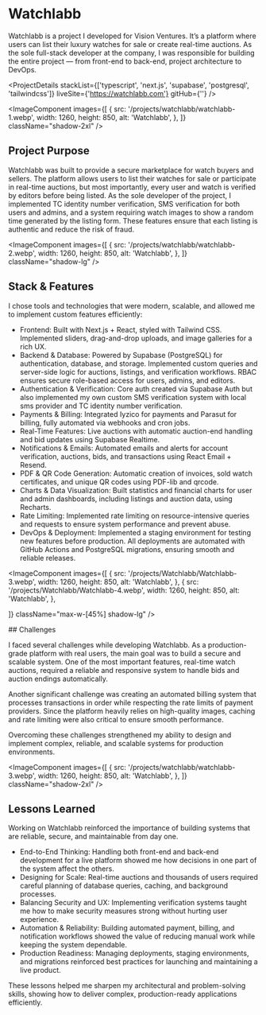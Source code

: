 # Watchlabb

Watchlabb is a project I developed for Vision Ventures. It’s a platform where users can list their luxury watches for sale or create real-time auctions. As the sole full-stack developer at the company, I was responsible for building the entire project — from front-end to back-end, project architecture to DevOps.

<ProjectDetails
  stackList={['typescript', 'next.js', 'supabase', 'postgresql', 'tailwindcss']}
  liveSite={'https://watchlabb.com'}
  gitHub={''}
/>

<ImageComponent
  images={[
    {
      src: '/projects/watchlabb/watchlabb-1.webp',
      width: 1260,
      height: 850,
      alt: 'Watchlabb',
    },
  ]}
  className="shadow-2xl"
/>

## Project Purpose

Watchlabb was built to provide a secure marketplace for watch buyers and sellers. The platform allows users to list their watches for sale or participate in real-time auctions, but most importantly, every user and watch is verified by editors before being listed.
As the sole developer of the project, I implemented TC identity number verification, SMS verification for both users and admins, and a system requiring watch images to show a random time generated by the listing form. These features ensure that each listing is authentic and reduce the risk of fraud.

<div className="flex lg:gap-14 items-center flex-wrap lg:flex-nowrap">

<ImageComponent
  images={[
    {
      src: '/projects/watchlabb/watchlabb-2.webp',
      width: 1260,
      height: 850,
      alt: 'Watchlabb',
    },
  ]}
  className="shadow-lg"
/>

<div className="min-w-1/2">

## Stack & Features

I chose tools and technologies that were modern, scalable, and allowed me to implement custom features efficiently:

- Frontend: Built with Next.js + React, styled with Tailwind CSS. Implemented sliders, drag-and-drop uploads, and image galleries for a rich UX.
- Backend & Database: Powered by Supabase (PostgreSQL) for authentication, database, and storage. Implemented custom queries and server-side logic for auctions, listings, and verification workflows. RBAC ensures secure role-based access for users, admins, and editors.
- Authentication & Verification: Core auth created via Supabase Auth but also implemented my own custom SMS verification system with local sms provider and TC identity number verification.
- Payments & Billing: Integrated Iyzico for payments and Parasut for billing, fully automated via webhooks and cron jobs.
- Real-Time Features: Live auctions with automatic auction-end handling and bid updates using Supabase Realtime.
- Notifications & Emails: Automated emails and alerts for account verification, auctions, bids, and transactions using React Email + Resend.
- PDF & QR Code Generation: Automatic creation of invoices, sold watch certificates, and unique QR codes using PDF-lib and qrcode.
- Charts & Data Visualization: Built statistics and financial charts for user and admin dashboards, including listings and auction data, using Recharts.
- Rate Limiting: Implemented rate limiting on resource-intensive queries and requests to ensure system performance and prevent abuse.
- DevOps & Deployment: Implemented a staging environment for testing new features before production. All deployments are automated with GitHub Actions and PostgreSQL migrations, ensuring smooth and reliable releases.

</div>
</div>

<ImageComponent
  images={[
    {
      src: '/projects/Watchlabb/Watchlabb-3.webp',
      width: 1260,
      height: 850,
      alt: 'Watchlabb',
    },
    {
      src: '/projects/Watchlabb/Watchlabb-4.webp',
      width: 1260,
      height: 850,
      alt: 'Watchlabb',
    },

]}
className="max-w-[45%] shadow-lg"
/>

<div className="justify-self-center text-center">
## Challenges

I faced several challenges while developing Watchlabb. As a production-grade platform with real users, the main goal was to build a secure and scalable system. One of the most important features, real-time watch auctions, required a reliable and responsive system to handle bids and auction endings automatically.

Another significant challenge was creating an automated billing system that processes transactions in order while respecting the rate limits of payment providers. Since the platform heavily relies on high-quality images, caching and rate limiting were also critical to ensure smooth performance.

Overcoming these challenges strengthened my ability to design and implement complex, reliable, and scalable systems for production environments.

</div>

<ImageComponent
  images={[
    {
      src: '/projects/watchlabb/watchlabb-3.webp',
      width: 1260,
      height: 850,
      alt: 'Watchlabb',
    },
  ]}
  className="shadow-2xl"
/>

## Lessons Learned

Working on Watchlabb reinforced the importance of building systems that are reliable, secure, and maintainable from day one.

- End-to-End Thinking: Handling both front-end and back-end development for a live platform showed me how decisions in one part of the system affect the others.
- Designing for Scale: Real-time auctions and thousands of users required careful planning of database queries, caching, and background processes.
- Balancing Security and UX: Implementing verification systems taught me how to make security measures strong without hurting user experience.
- Automation & Reliability: Building automated payment, billing, and notification workflows showed the value of reducing manual work while keeping the system dependable.
- Production Readiness: Managing deployments, staging environments, and migrations reinforced best practices for launching and maintaining a live product.

These lessons helped me sharpen my architectural and problem-solving skills, showing how to deliver complex, production-ready applications efficiently.

